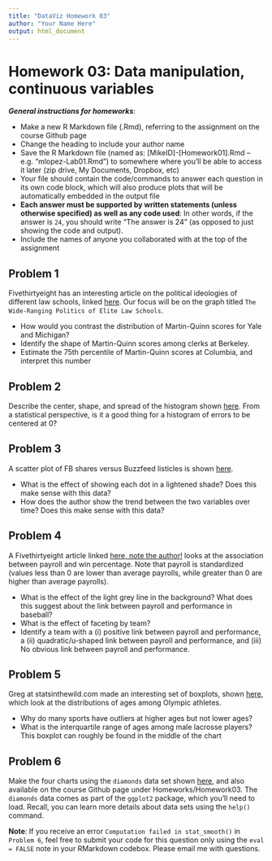 ```yaml
---
title: "DataViz Homework 03"
author: "Your Name Here"
output: html_document
---
```


#  Homework 03:  Data manipulation, continuous variables

***General instructions for homeworks***: 

+  Make a new R Markdown file (.Rmd), referring to the assignment on the course Github page
+  Change the heading to include your author name
+  Save the R Markdown file (named as:  [MikeID]-[Homework01].Rmd -- e.g. "mlopez-Lab01.Rmd") to somewhere where you'll be able to access it later (zip drive, My Documents, Dropbox, etc)
+  Your file should contain the code/commands to answer each question in its own code block, which will also produce plots that will be automatically embedded in the output file
+  **Each answer must be supported by written statements (unless otherwise specified) as well as any code used**: In other words, if the answer is `24`, you should write "The answer is 24" (as opposed to just showing the code and output).
+  Include the names of anyone you collaborated with at the top of the assignment



##  Problem 1

Fivethirtyeight has an interesting article on the political ideologies of different law schools, linked [here](http://fivethirtyeight.com/features/the-most-conservative-and-most-liberal-elite-law-schools/). Our focus will be on the graph titled `The Wide-Ranging Politics of Elite Law Schools`.

+ How would you contrast the distribution of Martin-Quinn scores for Yale and Michigan?
+ Identify the shape of Martin-Quinn scores among clerks at Berkeley.
+ Estimate the 75th percentile of Martin-Quinn scores at Columbia, and interpret this number

## Problem 2

Describe the center, shape, and spread of the histogram shown [here](http://fivethirtyeight.com/features/what-our-nba-projections-got-right-and-wrong-last-season/). From a statistical perspective, is it a good thing for a histogram of errors to be centered at 0?

## Problem 3

A scatter plot of FB shares versus Buzzfeed listicles is shown [here](http://minimaxir.com/2015/02/ggplot-tutorial/). 

+ What is the effect of showing each dot in a lightened shade? Does this make sense with this data?
+ How does the author show the trend between the two variables over time? Does this make sense with this data?

## Problem 4

A Fivethirtyeight article linked [here, note the author!](http://fivethirtyeight.com/features/how-your-favorite-baseball-team-blows-its-money/) looks at the association between payroll and win percentage. Note that payroll is standardized (values less than 0 are lower than average payrolls, while greater than 0 are higher than average payrolls).

+ What is the effect of the light grey line in the background? What does this suggest about the link between payroll and performance in baseball?
+ What is the effect of faceting by team?
+ Identify a team with a (i) positive link between payroll and performance, a (ii) quadratic/u-shaped link between payroll and performance, and (iii) No obvious link between payroll and performance.


## Problem 5

Greg at statsinthewild.com made an interesting set of boxplots, shown [here](https://statsinthewild.files.wordpress.com/2012/07/screen-shot-2012-07-16-at-1-43-40-pm.png), which look at the distributions of ages among Olympic athletes.

+ Why do many sports have outliers at higher ages but not lower ages?  
+ What is the interquartile range of ages among male lacrosse players?  This boxplot can roughly be found in the middle of the chart


## Problem 6

Make the four charts using the `diamonds` data set shown [here](https://github.com/statsbylopez/DataViz/blob/master/Homeworks/Homework03_plots.pdf), and also available on the course Github page under Homeworks/Homework03. The `diamonds` data comes as part of the `ggplot2` package, which you'll need to load. Recall, you can learn more details about data sets using the `help()` command. 

**Note**: If you receive an error `Computation failed in stat_smooth()` in `Problem 6`, feel free to submit your code for this question only using the `eval = FALSE` note in your RMarkdown codebox. Please email me with questions.
